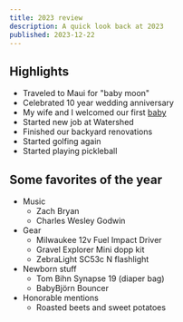 ```yaml
---
title: 2023 review
description: A quick look back at 2023
published: 2023-12-22
---
```


## Highlights

- Traveled to Maui for "baby moon"
- Celebrated 10 year wedding anniversary
- My wife and I welcomed our first [baby](/micah-lee-carpenter)
- Started new job at Watershed
- Finished our backyard renovations
- Started golfing again
- Started playing pickleball

## Some favorites of the year

- Music
  - Zach Bryan
  - Charles Wesley Godwin
- Gear
  - Milwaukee 12v Fuel Impact Driver
  - Gravel Explorer Mini dopp kit
  - ZebraLight SC53c N flashlight
- Newborn stuff
  - Tom Bihn Synapse 19 (diaper bag)
  - BabyBjörn Bouncer
- Honorable mentions
  - Roasted beets and sweet potatoes